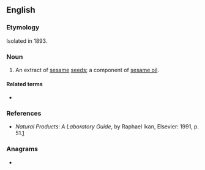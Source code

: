 ==English==

===Etymology===
Isolated in 1893.

===Noun===
{{en-noun|-}}

# An extract of [[sesame]] [[seeds]]; a component of [[sesame oil]].

====Related terms====
* {{l|en|sesamolin}}

===References===
* ''Natural Products: A Laboratory Guide'', by Raphael Ikan, Elsevier: 1991, p. 51.[http://books.google.com/books?id=B7P8HQimBAIC&pg=PA51&dq=Sesamin&ei=fFE-R9vyI4v8sQOkgOnTDQ&sig=6sXIn4Q0J-kvopUieAqTKosXztw]

===Anagrams===
* {{anagrams|en|Messina|inseams|samisen}}